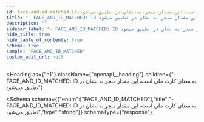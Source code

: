 ```yaml
---
id: face-and-id-matched-id-به-معنای-کارت-ملی-است،-این-مقدار-منجر-به-نشان-در-تطبیق-می-شود
title: "- FACE_AND_ID_MATCHED: ID به معنای کارت ملی است، این مقدار منجر به نشان در تطبیق می‌شود"
description: ""
sidebar_label: "- FACE_AND_ID_MATCHED: ID به معنای کارت ملی است، این مقدار منجر به نشان در تطبیق می‌شود"
hide_title: true
hide_table_of_contents: true
schema: true
sample: "FACE_AND_ID_MATCHED"
custom_edit_url: null
---
```



<Heading
  as={"h1"}
  className={"openapi__heading"}
  children={"- FACE_AND_ID_MATCHED: ID به معنای کارت ملی است، این مقدار منجر به نشان در تطبیق می‌شود"}
>
</Heading>





<Schema
  schema={{"enum":["FACE_AND_ID_MATCHED"],"title":"- FACE_AND_ID_MATCHED: ID به معنای کارت ملی است، این مقدار منجر به نشان در تطبیق می‌شود","type":"string"}}
  schemaType={"response"}
>
  
</Schema>
            